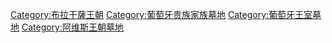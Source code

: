 [[Category:布拉干薩王朝|Category:布拉干薩王朝]]
[[Category:葡萄牙贵族家族墓地|Category:葡萄牙贵族家族墓地]]
[[Category:葡萄牙王室墓地|Category:葡萄牙王室墓地]]
[[Category:阿维斯王朝墓地|Category:阿维斯王朝墓地]]